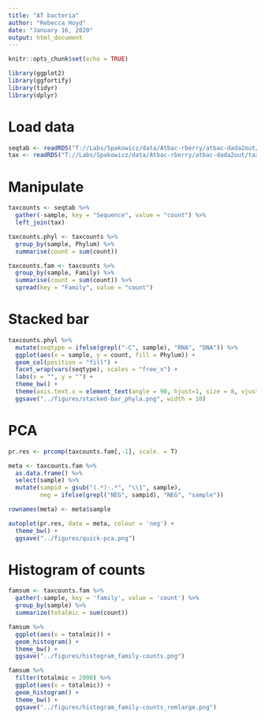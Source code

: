 ```yaml
---
title: "AT bacteria"
author: "Rebecca Hoyd"
date: "January 16, 2020"
output: html_document
---
```


```r
knitr::opts_chunk$set(echo = TRUE)

library(ggplot2)
library(ggfortify)
library(tidyr)
library(dplyr)
```

# Load data

```r
seqtab <- readRDS("T://Labs/Spakowicz/data/Atbac-rberry/atbac-dada2out/seqtabNoCf.RDS")
tax <- readRDS("T://Labs/Spakowicz/data/Atbac-rberry/atbac-dada2out/taxf.RDS")
```

# Manipulate 

```r
taxcounts <- seqtab %>%
  gather(-sample, key = "Sequence", value = "count") %>%
  left_join(tax)
```

```r
taxcounts.phyl <- taxcounts %>%
  group_by(sample, Phylum) %>%
  summarise(count = sum(count)) 

taxcounts.fam <- taxcounts %>%
  group_by(sample, Family) %>%
  summarise(count = sum(count)) %>%
  spread(key = "Family", value = "count")
```

# Stacked bar

```r
taxcounts.phyl %>%
  mutate(seqtype = ifelse(grepl("-C", sample), "RNA", "DNA")) %>%
  ggplot(aes(x = sample, y = count, fill = Phylum)) +
  geom_col(position = "fill") +
  facet_wrap(vars(seqtype), scales = "free_x") +
  labs(x = "", y = "") +
  theme_bw() +
  theme(axis.text.x = element_text(angle = 90, hjust=1, size = 8, vjust = .5)) +
  ggsave("../figures/stacked-bar_phyla.png", width = 10)
```


# PCA
```r
pr.res <- prcomp(taxcounts.fam[,-1], scale. = T)

meta <- taxcounts.fam %>%
  as.data.frame() %>%
  select(sample) %>%
  mutate(sampid = gsub("(.*)-.*", "\\1", sample),
         neg = ifelse(grepl("NEG", sampid), "NEG", "sample"))

rownames(meta) <- meta$sample
```

```r
autoplot(pr.res, data = meta, colour = 'neg') +
  theme_bw() +
  ggsave("../figures/quick-pca.png")
```

# Histogram of counts

```r
famsum <- taxcounts.fam %>%
  gather(-sample, key = 'family', value = 'count') %>%
  group_by(sample) %>%
  summarize(totalmic = sum(count))

famsum %>%
  ggplot(aes(x = totalmic)) +
  geom_histogram() +
  theme_bw() +
  ggsave("../figures/histogram_family-counts.png")

famsum %>%
  filter(totalmic < 2000) %>%
  ggplot(aes(x = totalmic)) +
  geom_histogram() +
  theme_bw() +
  ggsave("../figures/histogram_family-counts_remlarge.png")
```